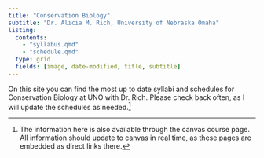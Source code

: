 ```yaml
---
title: "Conservation Biology"
subtitle: "Dr. Alicia M. Rich, University of Nebraska Omaha"
listing: 
  contents:
    - "syllabus.qmd"
    - "schedule.qmd"
  type: grid
  fields: [image, date-modified, title, subtitle]
---
```


On this site you can find the most up to date syllabi and schedules for Conservation Biology at UNO with Dr. Rich. Please check back often, as I will update the schedules as needed.[^1]


[^1]: The information here is also available through the canvas course page. All information should update to canvas in real time, as these pages are embedded as direct links there.



